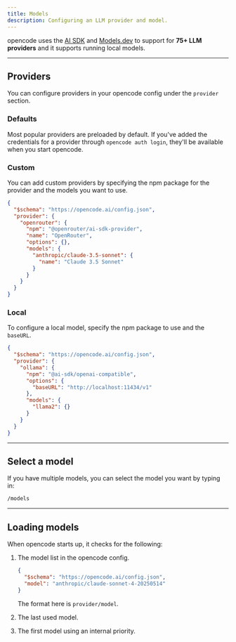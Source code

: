 ```yaml
---
title: Models
description: Configuring an LLM provider and model.
---
```


opencode uses the [AI SDK](https://ai-sdk.dev/) and [Models.dev](https://models.dev) to support for **75+ LLM providers** and it supports running local models.

---

## Providers

You can configure providers in your opencode config under the `provider` section.

### Defaults

Most popular providers are preloaded by default. If you've added the credentials for a provider through `opencode auth login`, they'll be available when you start opencode.

### Custom

You can add custom providers by specifying the npm package for the provider and the models you want to use.

```json title="opencode.json" {5,9-11}
{
  "$schema": "https://opencode.ai/config.json",
  "provider": {
    "openrouter": {
      "npm": "@openrouter/ai-sdk-provider",
      "name": "OpenRouter",
      "options": {},
      "models": {
        "anthropic/claude-3.5-sonnet": {
          "name": "Claude 3.5 Sonnet"
        }
      }
    }
  }
}
```

### Local

To configure a local model, specify the npm package to use and the `baseURL`.

```json title="opencode.json" {5,7}
{
  "$schema": "https://opencode.ai/config.json",
  "provider": {
    "ollama": {
      "npm": "@ai-sdk/openai-compatible",
      "options": {
        "baseURL": "http://localhost:11434/v1"
      },
      "models": {
        "llama2": {}
      }
    }
  }
}
```

---

## Select a model

If you have multiple models, you can select the model you want by typing in:

```bash frame="none"
/models
```

---

## Loading models

When opencode starts up, it checks for the following:

1. The model list in the opencode config.

   ```json title="opencode.json"
   {
     "$schema": "https://opencode.ai/config.json",
     "model": "anthropic/claude-sonnet-4-20250514"
   }
   ```

   The format here is `provider/model`.

2. The last used model.

3. The first model using an internal priority.
